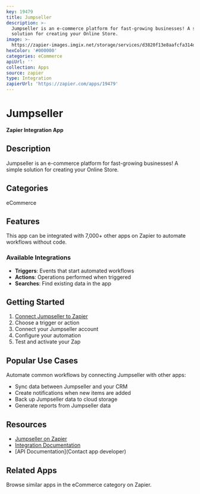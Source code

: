 ```yaml
---
key: 19479
title: Jumpseller
description: >-
  Jumpseller is an e-commerce platform for fast-growing businesses! A simple
  solution for creating your Online Store.
image: >-
  https://zapier-images.imgix.net/storage/services/d3820f13e8aafcfa314dc7500b83b57c.png?auto=format%2Ccompress&ixlib=python-3.0.0&q=50
hexColor: '#000000'
categories: eCommerce
apiUrl: ''
collection: Apps
source: zapier
type: Integration
zapierUrl: 'https://zapier.com/apps/19479'
---
```

# Jumpseller

**Zapier Integration App**

## Description

Jumpseller is an e-commerce platform for fast-growing businesses! A simple solution for creating your Online Store.

## Categories

eCommerce

## Features

This app can be integrated with 7,000+ other apps on Zapier to automate workflows without code.

### Available Integrations

- **Triggers**: Events that start automated workflows
- **Actions**: Operations performed when triggered
- **Searches**: Find existing data in the app

## Getting Started

1. [Connect Jumpseller to Zapier](https://zapier.com/apps/19479)
2. Choose a trigger or action
3. Connect your Jumpseller account
4. Configure your automation
5. Test and activate your Zap

## Popular Use Cases

Automate common workflows by connecting Jumpseller with other apps:

- Sync data between Jumpseller and your CRM
- Create notifications when new items are added
- Back up Jumpseller data to cloud storage
- Generate reports from Jumpseller data

## Resources

- [Jumpseller on Zapier](https://zapier.com/apps/19479)
- [Integration Documentation](https://zapier.com/apps/19479/integrations)
- [API Documentation](Contact app developer)

## Related Apps

Browse similar apps in the eCommerce category on Zapier.
